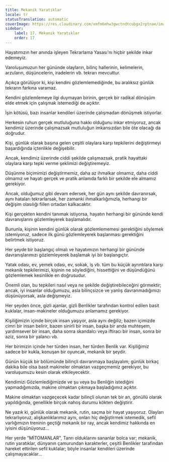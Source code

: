 ```yaml
---
title: Mekanik Yaratıklar
locale: tr
statusTranslation: automatic
coverImage: https://res.cloudinary.com/xmfm6mhw3gwctndtcubgx2rptnae/image/upload/v1740468922/small_cover_tratado_de_psicologia_revolucionaria_a4c0dca4e0.webp
sidebar:
    label: 17. Mekanik Yaratıklar
    order: 17
---
```

Hayatımızın her anında işleyen Tekrarlama Yasası'nı hiçbir şekilde inkar edemeyiz.

Varoluşumuzun her gününde olayların, bilinç hallerinin, kelimelerin, arzuların, düşüncelerin, iradelerin vb. tekrarı mevcuttur.

Açıkça görülüyor ki, kişi kendini gözlemlemediğinde, bu aralıksız günlük tekrarın farkına varamaz.

Kendini gözlemlemeye ilgi duymayan birinin, gerçek bir radikal dönüşüm elde etmek için çalışmak istemediği de açıktır.

İşin kötüsü, bazı insanlar kendileri üzerinde çalışmadan dönüşmek istiyorlar.

Herkesin ruhun gerçek mutluluğuna hakkı olduğunu inkar etmiyoruz, ancak kendimiz üzerinde çalışmazsak mutluluğun imkansızdan bile öte olacağı da doğrudur.

Kişi, günlük olarak başına gelen çeşitli olaylara karşı tepkilerini değiştirmeyi başardığında içtenlikle değişebilir.

Ancak, kendimiz üzerinde ciddi şekilde çalışmazsak, pratik hayattaki olaylara karşı tepki verme şeklimizi değiştiremeyiz.

Düşünme biçimimizi değiştirmemiz, daha az ihmalkar olmamız, daha ciddi olmamız ve hayatı gerçek ve pratik anlamda farklı bir şekilde ele almamız gerekiyor.

Ancak, olduğumuz gibi devam edersek, her gün aynı şekilde davranırsak, aynı hataları tekrarlarsak, her zamanki ihmalkarlığımızla, herhangi bir değişim olasılığı fiilen ortadan kalkacaktır.

Kişi gerçekten kendini tanımak istiyorsa, hayatın herhangi bir gününde kendi davranışlarını gözlemleyerek başlamalıdır.

Bununla, kişinin kendini günlük olarak gözlemlememesi gerektiğini söylemek istemiyoruz, sadece ilk günü gözlemleyerek başlanması gerektiğini belirtmek istiyoruz.

Her şeyde bir başlangıç olmalı ve hayatımızın herhangi bir gününde davranışlarımızı gözlemleyerek başlamak iyi bir başlangıçtır.

Yatak odası, ev, yemek odası, ev, sokak, iş vb. tüm bu küçük ayrıntılara karşı mekanik tepkilerimizi, kişinin ne söylediğini, hissettiğini ve düşündüğünü gözlemlemek kesinlikle en doğrusudur.

Önemli olan, bu tepkileri nasıl veya ne şekilde değiştirebileceğini görmektir; ancak, iyi insanlar olduğumuzu, asla bilinçsizce ve yanlış davranmadığımızı düşünüyorsak, asla değişmeyiz.

Her şeyden önce, gizli ajanlar, gizli Benlikler tarafından kontrol edilen basit kuklalar, insan-makineler olduğumuzu anlamamız gerekiyor.

Kişiliğimizin içinde birçok insan yaşıyor, asla aynı değiliz; bazen içimizde cimri bir insan belirir, bazen sinirli bir insan, başka bir anda muhteşem, yardımsever bir insan, daha sonra skandalcı veya iftiracı bir insan, sonra bir aziz, sonra bir yalancı vb.

Her birimizin içinde her türden insan, her türden Benlik var. Kişiliğimiz sadece bir kukla, konuşan bir oyuncak, mekanik bir şeydir.

Günün küçük bir bölümünde bilinçli davranmaya başlayalım; günlük birkaç dakika bile olsa basit makineler olmaktan vazgeçmemiz gerekiyor, bu varoluşumuzu kesin olarak etkileyecektir.

Kendimizi Gözlemlediğimizde ve şu veya bu Benliğin istediğini yapmadığımızda, makine olmaktan çıkmaya başladığımız açıktır.

Makine olmaktan vazgeçecek kadar bilinçli olunan tek bir an, gönüllü olarak yapıldığında, genellikle birçok nahoş durumu kökten değiştirir.

Ne yazık ki, günlük olarak mekanik, rutin, saçma bir hayat yaşıyoruz. Olayları tekrarlıyoruz, alışkanlıklarımız aynı, onları hiç değiştirmek istemedik, sefil varlığımızın treninin geçtiği mekanik bir ray, ancak kendimiz hakkında en iyisini düşünüyoruz...

Her yerde "MİTOMANLAR", Tanrı olduklarını sananlar bolca var; mekanik, rutin yaratıklar, dünyanın çamurundan karakterler, çeşitli Benlikler tarafından hareket ettirilen sefil kuklalar; böyle insanlar kendileri üzerinde çalışmayacaklar...

